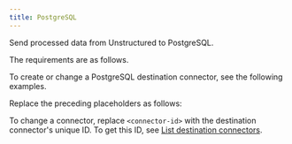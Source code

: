 ```yaml
---
title: PostgreSQL
---
```


Send processed data from Unstructured to PostgreSQL.

The requirements are as follows.


<PostgreSQLPrerequisites />

To create or change a PostgreSQL destination connector, see the following examples.


<CodeGroup>
    <PostgreSQLSDK />
    <PostgreSQLAPIRESTCreate />
    <PostgreSQLAPIRESTChange />
</CodeGroup>

Replace the preceding placeholders as follows:


<PostgreSQLAPIPlaceholders />

To change a connector, replace `<connector-id>` with the destination connector's unique ID. 
To get this ID, see [List destination connectors](/platform-api/api/overview#list-destination-connectors).